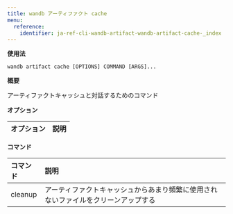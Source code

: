 ---
title: wandb アーティファクト cache
menu:
  reference:
    identifier: ja-ref-cli-wandb-artifact-wandb-artifact-cache-_index
---

**使用法**

`wandb artifact cache [OPTIONS] COMMAND [ARGS]...`

**概要**

アーティファクトキャッシュと対話するためのコマンド


**オプション**

| **オプション** | **説明** |
| :--- | :--- |


**コマンド**

| **コマンド** | **説明** |
| :--- | :--- |
| cleanup | アーティファクトキャッシュからあまり頻繁に使用されないファイルをクリーンアップする |